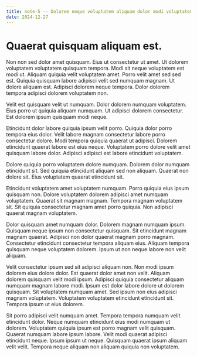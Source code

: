 ```yaml
---
title: note-5 -- Dolorem neque voluptatem aliquam dolor modi voluptatem sit.
date: 2024-12-27
---
```


# Quaerat quisquam aliquam est.

Non non sed dolor amet quisquam. Eius ut consectetur ut amet. Ut dolorem voluptatem voluptatem quisquam tempora. Modi sit neque voluptatem est modi ut. Aliquam quiquia velit voluptatem amet. Porro velit amet sed sed est. Quiquia quisquam labore adipisci velit sed numquam magnam. Ut dolore aliquam est. Adipisci dolorem neque tempora. Dolor dolorem tempora adipisci dolorem voluptatem non.

Velit est quisquam velit ut numquam. Dolor dolorem numquam voluptatem. Eius porro ut quiquia aliquam numquam. Ut adipisci dolorem consectetur. Est dolorem ipsum quisquam modi neque.

Etincidunt dolor labore quiquia ipsum velit porro. Quiquia dolor porro tempora eius dolor. Velit labore magnam consectetur labore porro consectetur dolore. Modi tempora quiquia quaerat ut adipisci. Dolorem etincidunt quaerat labore est eius neque. Voluptatem porro dolore velit amet quisquam labore dolor. Adipisci adipisci est labore etincidunt voluptatem.

Dolore quiquia porro voluptatem dolore numquam. Dolorem dolor numquam etincidunt sit. Sed quiquia etincidunt aliquam sed non aliquam. Quaerat non dolore sit. Eius voluptatem quaerat etincidunt sit.

Etincidunt voluptatem amet voluptatem numquam. Porro quiquia eius ipsum quisquam non. Dolore voluptatem dolorem adipisci amet numquam voluptatem. Quaerat sit magnam magnam. Tempora magnam voluptatem sit. Sit quiquia consectetur magnam amet porro quiquia. Non adipisci quaerat magnam voluptatem.

Dolor quisquam amet numquam dolor. Dolorem magnam numquam ipsum. Quisquam neque ipsum non consectetur quisquam. Sit etincidunt magnam magnam quaerat. Adipisci non dolor quaerat magnam porro magnam. Consectetur etincidunt consectetur tempora aliquam eius. Aliquam tempora quisquam neque voluptatem dolorem. Ipsum ut non neque labore non velit aliquam.

Velit consectetur ipsum sed sit adipisci aliquam non. Non modi ipsum dolorem eius dolore dolor. Est quaerat dolor amet non velit. Aliquam dolorem quisquam velit modi ipsum. Adipisci quiquia consectetur aliquam numquam magnam labore modi. Ipsum est dolor labore dolore ut dolorem quisquam. Sit voluptatem numquam amet. Sed ipsum non eius adipisci magnam voluptatem. Voluptatem voluptatem etincidunt etincidunt sit. Tempora ipsum ut eius dolorem.

Sit porro adipisci velit numquam amet. Tempora tempora numquam velit etincidunt dolor. Neque numquam etincidunt eius modi numquam ut dolorem. Voluptatem quiquia ipsum est porro magnam velit quisquam. Quaerat numquam labore ipsum labore. Velit modi quaerat adipisci etincidunt neque. Ipsum ipsum ut neque. Quisquam quaerat ipsum aliquam velit velit. Tempora neque aliquam non aliquam quiquia non voluptatem.

